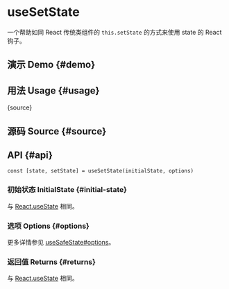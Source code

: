 # useSetState


<HooksType category="State" />

一个帮助如同 React 传统类组件的 `this.setState` 的方式来使用 state 的 React 钩子。

## 演示 Demo \{#demo}


<App />

## 用法 Usage \{#usage}


<RawCode>{source}</RawCode>

## 源码 Source \{#source}


<Source />

## API \{#api}

```tsx
const [state, setState] = useSetState(initialState, options)
```

### 初始状态 InitialState \{#initial-state}

与 [React.useState](https://react.dev/reference/react/useState) 相同。

### 选项 Options \{#options}

更多详情参见 [useSafeState#options](/reference/use-safe-state/#options)。

### 返回值 Returns \{#returns}

与 [React.useState](https://react.dev/reference/react/useState) 相同。
